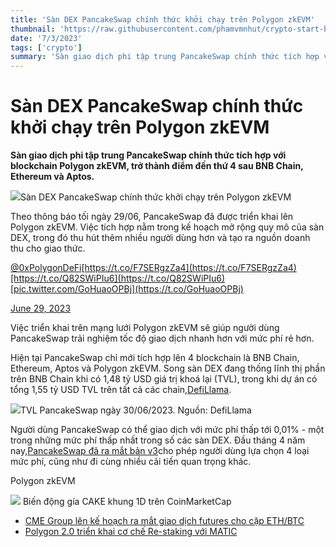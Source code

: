 ```yaml
---
title: 'Sàn DEX PancakeSwap chính thức khởi chạy trên Polygon zkEVM'
thumbnail: 'https://raw.githubusercontent.com/phamvmnhut/crypto-start-blog-data/main/images/20230630045035_original_48.webp'
date: '7/3/2023'
tags: ['crypto']
summary: 'Sàn giao dịch phi tập trung PancakeSwap chính thức tích hợp với blockchain Polygon zkEVM, trở thành điểm đến thứ 4 sau BNB Chain, Ethereum và Aptos.'
---
```


# Sàn DEX PancakeSwap chính thức khởi chạy trên Polygon zkEVM
**Sàn giao dịch phi tập trung PancakeSwap chính thức tích hợp với blockchain Polygon zkEVM, trở thành điểm đến thứ 4 sau BNB Chain, Ethereum và Aptos.** 

![](https://raw.githubusercontent.com/phamvmnhut/crypto-start-blog-data/main/images/20230630045733-6ee06689-e609-4491-93ae-4ed707286b6d-179.jpg)Sàn DEX PancakeSwap chính thức khởi chạy trên Polygon zkEVM

Theo thông báo tối ngày 29/06, PancakeSwap đã được triển khai lên Polygon zkEVM. Việc tích hợp nằm trong kế hoạch mở rộng quy mô của sàn DEX, trong đó thu hút thêm nhiều người dùng hơn và tạo ra nguồn doanh thu cho giao thức.



[@0xPolygonDeFi](https://twitter.com/0xPolygonDeFi?ref_src=twsrc%5Etfw)[https://t.co/F7SERgzZa4](https://t.co/F7SERgzZa4)[https://t.co/Q82SWiPIu6](https://t.co/Q82SWiPIu6)[pic.twitter.com/GoHuaoOPBj](https://t.co/GoHuaoOPBj)

[June 29, 2023](https://twitter.com/PancakeSwap/status/1674446949523808258?ref_src=twsrc%5Etfw)



Việc triển khai trên mạng lưới Polygon zkEVM sẽ giúp người dùng PancakeSwap trải nghiệm tốc độ giao dịch nhanh hơn với mức phí rẻ hơn.

Hiện tại PancakeSwap chỉ mới tích hợp lên 4 blockchain là BNB Chain, Ethereum, Aptos và Polygon zkEVM. Song sàn DEX đang thống lĩnh thị phần trên BNB Chain khi có 1,48 tỷ USD giá trị khoá lại (TVL), trong khi dự án có tổng 1,55 tỷ USD TVL trên tất cả các chain,[DefiLlama](https://defillama.com/protocol/pancakeswap).

![](https://raw.githubusercontent.com/phamvmnhut/crypto-start-blog-data/main/images/20230630045733-123bee0a-b7db-478c-986d-c90e6e010913-61.jpg)TVL PancakeSwap ngày 30/06/2023. Nguồn: DefiLlama

Người dùng PancakeSwap có thể giao dịch với mức phí thấp tới 0,01% - một trong những mức phí thấp nhất trong số các sàn DEX. Đầu tháng 4 năm nay,[PancakeSwap đã ra mắt bản v3](https://coin68.com/san-dex-pancakeswap-ra-mat-phien-ban-v3-tren-bnb-chain-va-ethereum/)cho phép người dùng lựa chọn 4 loại mức phí, cũng như đi cùng nhiều cải tiến quan trọng khác.

Polygon zkEVM

![](https://raw.githubusercontent.com/phamvmnhut/crypto-start-blog-data/main/images/20230630050229-11b134d3-9e04-49b6-9b2e-64039da5182d-33.jpg)  Biến động gía CAKE khung 1D trên CoinMarketCap


 - [CME Group lên kế hoạch ra mắt giao dịch futures cho cặp ETH/BTC](https://coin68.com/cme-group-len-ke-hoach-ra-mat-giao-dich-futures-cho-cap-ethbtc/) 
 - [Polygon 2.0 triển khai cơ chế Re-staking với MATIC](https://coin68.com/polygon-20-trien-khai-matic-re-staking/)
